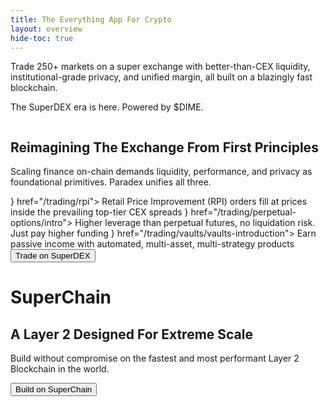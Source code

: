 ```yaml
---
title: The Everything App For Crypto
layout: overview
hide-toc: true
---
```


Trade 250+ markets on a super exchange with better-than-CEX liquidity, institutional-grade privacy, and unified margin, all built on a blazingly fast blockchain.

The SuperDEX era is here. Powered by $DIME.

<embed class="w-full h-auto" src="../assets/superdex-banner.webp" type="image/png" />

## Reimagining The Exchange From First Principles

Scaling finance on-chain demands liquidity, performance, and privacy as foundational primitives. Paradex unifies all three.

<CardGroup cols={3}>
  <Card title="Perpetual Futures" icon={<img src="../assets/perps-icon.svg" />} href="/trading/rpi">
    Retail Price Improvement (RPI) orders fill at prices inside the prevailing top-tier CEX spreads
  </Card>
  <Card title="Perpetual Options" icon={<img src="../assets/options-icon.svg" />} href="/trading/perpetual-options/intro">
    Higher leverage than perpetual futures, no liquidation risk. Just pay higher funding
  </Card>
  <Card title="High Yield Vaults" icon={<img src="../assets/vaults-icon.svg" />} href="/trading/vaults/vaults-introduction">
    Earn passive income with automated, multi-asset, multi-strategy products
  </Card>
</CardGroup>


<Button href="https://app.paradex.trade" intent="primary" large rounded>
  Trade on SuperDEX
</Button>


# SuperChain

## A Layer 2 Designed For Extreme Scale

Build without compromise on the fastest and most performant Layer 2 Blockchain in the world.

<embed class="w-full h-auto" src="../assets/superchain-banner.webp" type="image/png" />

<br />
<Button href="/paradex-chain/paradex-chain-introduction" intent="primary" large rounded>
  Build on SuperChain
</Button>
